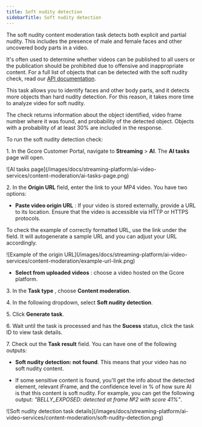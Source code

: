 ---
title: Soft nudity detection
sidebarTitle: Soft nudity detection
---

The soft nudity content moderation task detects both explicit and partial nudity. This includes the presence of male and female faces and other uncovered body parts in a video. 

It's often used to determine whether videos can be published to all users or the publication should be prohibited due to offensive and inappropriate content. For a full list of objects that can be detected with the soft nudity check, read our [API documentation](https://api.gcore.com/docs/streaming?_gl=1*1rw278g*_gcl_au*MTM0OTcwMzMxMC4xNzE3MTQ0ODk3*_ga*OTkwMzM5NjM4LjE3MDkxMDg3OTU.*_ga_Y79HRL8RPR*MTcyMTI4NzExMi4xMjIuMS4xNzIxMjg3MjMzLjYwLjAuMA..#tag/AI/operation/post_ai_contentmoderation_softnudity). 

This task allows you to identify faces and other body parts, and it detects more objects than hard nudity detection. For this reason, it takes more time to analyze video for soft nudity. 

The check returns information about the object identified, video frame number where it was found, and probability of the detected object. Objects with a probability of at least 30% are included in the response. 

To run the soft nudity detection check: 

1\. In the Gcore Customer Portal, navigate to **Streaming** > **AI**. The **AI tasks** page will open.


<Frame>![AI tasks page](/images/docs/streaming-platform/ai-video-services/content-moderation/ai-tasks-page.png)</Frame>



2\. In the **Origin URL** field, enter the link to your MP4 video. You have two options: 

  * **Paste video origin URL** : If your video is stored externally, provide a URL to its location. Ensure that the video is accessible via HTTP or HTTPS protocols. 

To check the example of correctly formatted URL, use the link under the field. It will autogenerate a sample URL and you can adjust your URL accordingly. 


<Frame>![Example of the origin URL](/images/docs/streaming-platform/ai-video-services/content-moderation/example-url-link.png)</Frame>


  * **Select from uploaded videos** : choose a video hosted on the Gcore platform.




3\. In the **Task type** , choose **Content moderation**. 

4\. In the following dropdown, select **Soft nudity detection**. 

5\. Click **Generate task**.

6\. Wait until the task is processed and has the **Sucess** status, click the task ID to view task details. 

7\. Check out the **Task result** field. You can have one of the following outputs: 

  * **Soft nudity detection: not found**. This means that your video has no soft nudity content. 

  * If some sensitive content is found, you'll get the info about the detected element, relevant iFrame, and the confidence level in % of how sure AI is that this content is soft nudity. For example, you can get the following output: _"BELLY_EXPOSED: detected at frame №2 with score 41%"_.



<Frame>![Soft nudity detection task details](/images/docs/streaming-platform/ai-video-services/content-moderation/soft-nudity-detection.png)</Frame>
